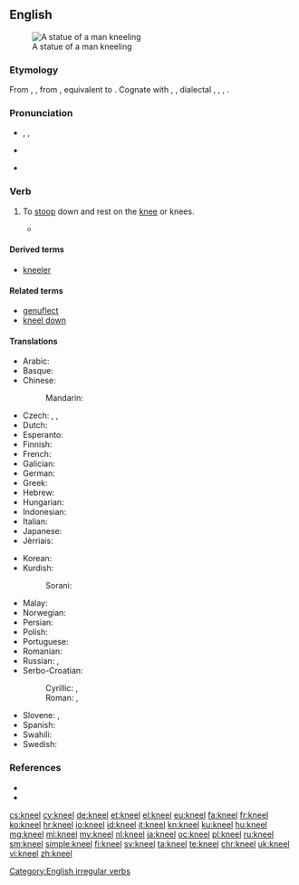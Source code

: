 ==English==
[[Image:Kobayashi Torasaburo Statue 001.jpg|thumb|A statue of a man kneeling]]

===Etymology===
From {{etyl|enm|en}} {{term|knelen|lang=enm}}, {{term|knewlen|lang=enm}}, from {{etyl|ang|en}} {{term/t|ang|cnēowlian||to kneel}}, equivalent to {{suffix|knee|le}}. Cognate with {{etyl|nl|-}} {{term|knielen||to kneel|lang=nl}}, {{etyl|nds|-}} {{term|knelen||to kneel|lang=nds}}, {{etyl|de|-}} dialectal {{term|knielen|lang=de}}, {{term|kneulen|lang=de}}, {{term|knülen||to kneel|lang=de}}, {{etyl|da|-}} {{term|knæle||to kneel|lang=da}}.

===Pronunciation===
* {{enPR|nēl}}, {{IPA|/niːl/}}, {{X-SAMPA|/ni:l/}}
* {{audio|en-us-kneel.ogg|Audio (US)}}
*: {{rhymes|iːl}}
* {{homophones|lang=en|Neal|Neil|Niel}}

===Verb===
{{en-verb|kneels|kneeling|'''[[knelt]]''' ''or'' '''[[kneeled]]'''}}

# {{context|intransitive|lang=en}} To [[stoop]] down and rest on the [[knee]] or knees.
#*{{quote-book|year=1907|author=[[w:Robert W. Chambers|Robert Chambers]]
|title=The Younger Set
|chapter=3|url=http://openlibrary.org/works/OL8127246W
|passage=When the flames at last began to flicker and subside, his lids fluttered, then drooped ; but he had lost all reckoning of time when he opened them again to find Miss Erroll in furs '''kneeling''' on the hearth and heaping kindling on the coals, and her pretty little Alsatian maid beside her, laying a log across the andirons.}}

====Derived terms====
* [[kneeler]]

====Related terms====
* [[genuflect]]
* [[kneel down]]

====Translations====
{{trans-top|to stoop down and rest on the knee}}
* Arabic: {{t-|ar|ركع|tr=rakaʿa}}
* Basque: {{t+|eu|belaunikatu}}
* Chinese:
*: Mandarin: {{t|cmn|下跪|tr=xiàguì|sc=Hani}}
* Czech: {{t-|cs|kleknout|alt=kleknout si}}, {{t-|cs|pokleknout}}, {{t+|cs|klečet}}
* Dutch: {{t+|nl|knielen}}
* Esperanto: {{t-|eo|genui}}
* Finnish: {{t+|fi|polvistua}}
* French: {{t+|fr|agenouiller|alt=s'agenouiller}}
* Galician: {{t+|gl|axeonllar}}
* German: {{t+|de|knien}}
* Greek: {{t+|el|γονατίζω}}
* Hebrew: {{t-|he|כרע|tr=kara`|sc=Hebr}}
* Hungarian: {{t+|hu|térdel}}
* Indonesian: {{t+|id|lutut|alt=berlutut}}
* Italian: {{t-|it|inginocchiarsi}}
* Japanese: {{t-|ja|跪く|tr=[[ひざまずく]], hizamazuku|sc=Jpan}}
* Jèrriais: {{tø|roa-jer|agenouoilli|alt=s'agenouoilli}}
{{trans-mid}}
* Korean: {{t+|ko|꿇다|tr=kkulta|sc=Kore}}
* Kurdish:
*: Sorani: {{t|ku|sc=ku-Arab|چه‌کبوون}}
* Malay: {{t-|ms|berlutut}}
* Norwegian: {{t+|no|knele}}
* Persian: {{t+|fa|زانو زدن|tr=zânu zadan|sc=fa-Arab}}
* Polish: {{t+|pl|klęczeć}}
* Portuguese: {{t+|pt|ajoelhar-se}}
* Romanian: {{t-|ro|îngenunchea}}
* Russian: {{t+|ru|преклоняться|tr=preklonjátʹsja|impf}}, {{t-|ru|стоять на коленях|tr=stojátʹ na kolénjax|impf}}
* Serbo-Croatian:
*: Cyrillic: {{t-|sh|клекнути|pf}}, {{t-|sh|клечати|impf}}
*: Roman: {{t-|sh|kleknuti|pf}}, {{t-|sh|klečati|impf}}
* Slovene: {{t+|sl|poklekniti}}, {{t+|sl|klečati}}
* Spanish: {{t-|es|arrodillarse}}
* Swahili: {{t-|sw|kupiga magoti}}
* Swedish: {{t-|sv|knäböja}}
{{trans-bottom}}

===References===
* {{R:Century 1911}}
* {{R:Webster 1913}}

[[Category:English irregular verbs]]

[[cs:kneel]]
[[cy:kneel]]
[[de:kneel]]
[[et:kneel]]
[[el:kneel]]
[[eu:kneel]]
[[fa:kneel]]
[[fr:kneel]]
[[ko:kneel]]
[[hr:kneel]]
[[io:kneel]]
[[id:kneel]]
[[it:kneel]]
[[kn:kneel]]
[[ku:kneel]]
[[hu:kneel]]
[[mg:kneel]]
[[ml:kneel]]
[[my:kneel]]
[[nl:kneel]]
[[ja:kneel]]
[[oc:kneel]]
[[pl:kneel]]
[[ru:kneel]]
[[sm:kneel]]
[[simple:kneel]]
[[fi:kneel]]
[[sv:kneel]]
[[ta:kneel]]
[[te:kneel]]
[[chr:kneel]]
[[uk:kneel]]
[[vi:kneel]]
[[zh:kneel]]